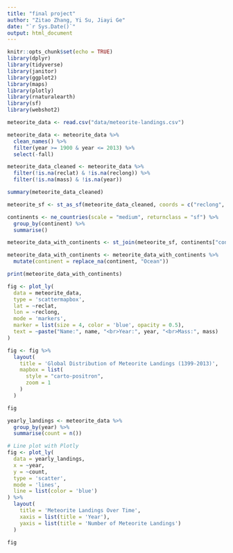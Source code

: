 ```yaml
---
title: "final project"
author: "Zitao Zhang, Yi Su, Jiayi Ge"
date: "`r Sys.Date()`"
output: html_document
---
```


```r
knitr::opts_chunk$set(echo = TRUE)
library(dplyr)
library(tidyverse)
library(janitor)
library(ggplot2)
library(maps)
library(plotly)
library(rnaturalearth)
library(sf)
library(webshot2)
```

```r
meteorite_data <- read.csv("data/meteorite-landings.csv")

meteorite_data <- meteorite_data %>% 
  clean_names() %>%
  filter(year >= 1900 & year <= 2013) %>% 
  select(-fall)

meteorite_data_cleaned <- meteorite_data %>%
  filter(!is.na(reclat) & !is.na(reclong)) %>%
  filter(!is.na(mass) & !is.na(year))

summary(meteorite_data_cleaned)
```

```r
meteorite_sf <- st_as_sf(meteorite_data_cleaned, coords = c("reclong", "reclat"), crs = 4326, remove = FALSE)

continents <- ne_countries(scale = "medium", returnclass = "sf") %>%
  group_by(continent) %>%
  summarise()

meteorite_data_with_continents <- st_join(meteorite_sf, continents["continent"], join = st_intersects)

meteorite_data_with_continents <- meteorite_data_with_continents %>%
  mutate(continent = replace_na(continent, "Ocean"))

print(meteorite_data_with_continents)
```

```r
fig <- plot_ly(
  data = meteorite_data,
  type = 'scattermapbox',
  lat = ~reclat,
  lon = ~reclong,
  mode = 'markers',
  marker = list(size = 4, color = 'blue', opacity = 0.5),
  text = ~paste("Name:", name, "<br>Year:", year, "<br>Mass:", mass)
)

fig <- fig %>%
  layout(
    title = 'Global Distribution of Meteorite Landings (1399-2013)',
    mapbox = list(
      style = "carto-positron",
      zoom = 1
    )
  )

fig
```

```r
yearly_landings <- meteorite_data %>%
  group_by(year) %>%
  summarise(count = n())

# Line plot with Plotly
fig <- plot_ly(
  data = yearly_landings,
  x = ~year,
  y = ~count,
  type = 'scatter',
  mode = 'lines',
  line = list(color = 'blue')
) %>%
  layout(
    title = 'Meteorite Landings Over Time',
    xaxis = list(title = 'Year'),
    yaxis = list(title = 'Number of Meteorite Landings')
  )

fig
```




